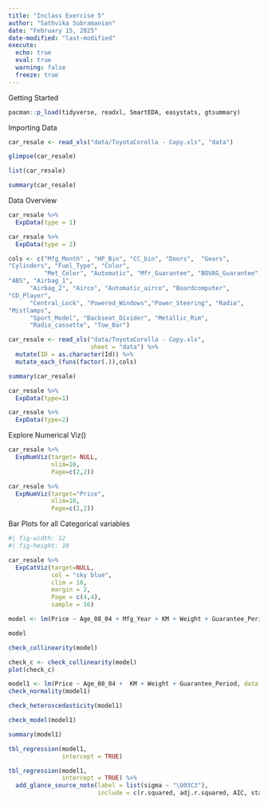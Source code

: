 ```yaml
---
title: "Inclass Exercise 5"
author: "Sathvika Subramanian"
date: "February 15, 2025"
date-modified: "last-modified"
execute: 
  echo: true
  eval: true
  warning: false
  freeze: true
---
```


Getting Started

```r
pacman::p_load(tidyverse, readxl, SmartEDA, easystats, gtsummary)
```

Importing Data

```r
car_resale <- read_xls("data/ToyotaCorolla - Copy.xls", "data")
```

```r
glimpse(car_resale)
```

```r
list(car_resale)
```

```r
summary(car_resale)
```

Data Overview
```r
car_resale %>%
  ExpData(type = 1)
```

```r
car_resale %>%
  ExpData(type = 2)
```

```r
cols <- c("Mfg_Month" , "HP_Bin", "CC_bin", "Doors",  "Gears", 
"Cylinders", "Fuel_Type", "Color",
          "Met_Color", "Automatic", "Mfr_Guarantee", "BOVAG_Guarantee",
"ABS", "Airbag_1",
      "Airbag_2", "Airco", "Automatic_airco", "Boardcomputer",
"CD_Player",
      "Central_Lock", "Powered_Windows","Power_Steering", "Radio",
"Mistlamps",
      "Sport_Model", "Backseat_Divider", "Metallic_Rim",
      "Radio_cassette", "Tow_Bar")

car_resale <- read_xls("data/ToyotaCorolla - Copy.xls", 
                       sheet = "data") %>%
  mutate(ID = as.character(Id)) %>%
  mutate_each_(funs(factor(.)),cols)
```

```r
summary(car_resale)
```

```r
car_resale %>%
  ExpData(type=1)
```

```r
car_resale %>%
  ExpData(type=2)
```

Explore Numerical Viz()
```r
car_resale %>%
  ExpNumViz(target= NULL,
            nlim=10,
            Page=c(2,2))
```

```r
car_resale %>%
  ExpNumViz(target="Price",
            nlim=10,
            Page=c(2,2))
```


Bar Plots for all Categorical variables

```r
#| fig-width: 12
#| fig-height: 10

car_resale %>%
  ExpCatViz(target=NULL, 
            col = "sky blue",
            clim = 10,
            margin = 2,
            Page = c(4,4),
            sample = 16)
```


```r
model <- lm(Price ~ Age_08_04 + Mfg_Year + KM + Weight + Guarantee_Period, data = car_resale)

model
```

```r
check_collinearity(model)
```

```r
check_c <- check_collinearity(model)
plot(check_c)
```

```r
model1 <- lm(Price ~ Age_08_04 +  KM + Weight + Guarantee_Period, data = car_resale)
check_normality(model1)
```

```r
check_heteroscedasticity(model1)
```

```r
check_model(model1)
```

```r
summary(model1)
```

```r
tbl_regression(model1,
               intercept = TRUE)
```

```r
tbl_regression(model1,
               intercept = TRUE) %>%
  add_glance_source_note(label = list(sigma ~ "\U03C3"),
                         include = c(r.squared, adj.r.squared, AIC, statistic, p.value, sigma))
```